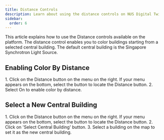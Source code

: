 ```yaml
---
title: Distance Controls
description: Learn about using the distance controls on NUS Digital Twin
sidebar:
  order: 6
---
```


This article explains how to use the Distance controls available on the platform. The distance control enables you to color buildings starting from a selected central building. The default central building is the Singapore Synchrotron Light Source.

## Enabling Color By Distance

<Steps>
1. Click on the <span style={{ display: 'inline-block' }}><Icons.Distance height="1.125rem" width="1.125rem" /></span> Distance button on the menu on the right. If your menu appears on the bottom, select the <span style={{ display: 'inline-block' }}><Icons.Controls height="1.125rem" width="1.125rem" /></span> button to locate the Distance button.
2. Select On to enable color by distance.
</Steps>

## Select a New Central Building

<Steps>
1. Click on the <span style={{ display: 'inline-block' }}><Icons.Distance height="1.125rem" width="1.125rem" /></span> Distance button on the menu on the right. If your menu appears on the bottom, select the <span style={{ display: 'inline-block' }}><Icons.Controls height="1.125rem" width="1.125rem" /></span> button to locate the Distance button.
2. Click on 'Select Central Building' button.
3. Select a building on the map to set it as the new central building.
</Steps>
